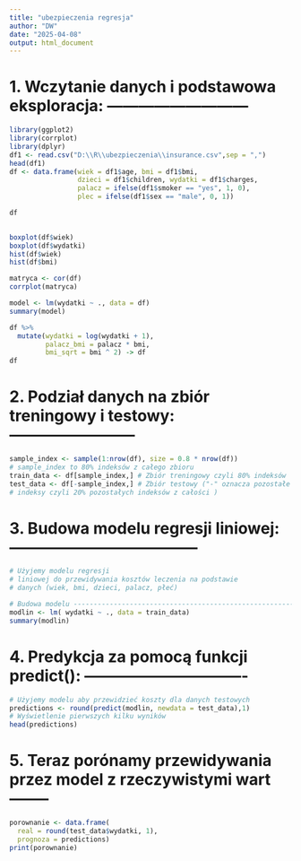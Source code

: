 ```yaml
---
title: "ubezpieczenia regresja"
author: "DW"
date: "2025-04-08"
output: html_document
---
```

# 1. Wczytanie danych i podstawowa eksploracja: ---------------------------
```r
library(ggplot2)
library(corrplot)
library(dplyr)
df1 <- read.csv("D:\\R\\ubezpieczenia\\insurance.csv",sep = ",")
head(df1)
df <- data.frame(wiek = df1$age, bmi = df1$bmi, 
                 dzieci = df1$children, wydatki = df1$charges,
                 palacz = ifelse(df1$smoker == "yes", 1, 0), 
                 plec = ifelse(df1$sex == "male", 0, 1))

df
 
```
```r
boxplot(df$wiek)
boxplot(df$wydatki)
hist(df$wiek)
hist(df$bmi)

```
```r
matryca <- cor(df)
corrplot(matryca)
```
```r
model <- lm(wydatki ~ ., data = df)
summary(model)
```
```r
df %>%
  mutate(wydatki = log(wydatki + 1),
         palacz_bmi = palacz * bmi,
         bmi_sqrt = bmi ^ 2) -> df
df

```

# 2. Podział danych na zbiór treningowy i testowy: ------------------------
```r
sample_index <- sample(1:nrow(df), size = 0.8 * nrow(df))
# sample_index to 80% indeksów z całego zbioru
train_data <- df[sample_index,] # Zbiór treningowy czyli 80% indeksów
test_data <- df[-sample_index,] # Zbiór testowy ("-" oznacza pozostałe
# indeksy czyli 20% pozostałych indeksów z całości )
```

# 3. Budowa modelu regresji liniowej:  ------------------------------------
```r
# Użyjemy modelu regresji
# liniowej do przewidywania kosztów leczenia na podstawie
# danych (wiek, bmi, dzieci, palacz, płeć)

# Budowa modelu -----------------------------------------------------------
modlin <- lm( wydatki ~ ., data = train_data)
summary(modlin)
```
# 4. Predykcja za pomocą funkcji predict(): -------------------------------
```r
# Użyjemy modelu aby przewidzieć koszty dla danych testowych
predictions <- round(predict(modlin, newdata = test_data),1)
# Wyświetlenie pierwszych kilku wyników
head(predictions)
```
# 5. Teraz porónamy przewidywania przez model z rzeczywistymi wart --------
```r
porownanie <- data.frame(
  real = round(test_data$wydatki, 1),
  prognoza = predictions)
print(porownanie)
```

